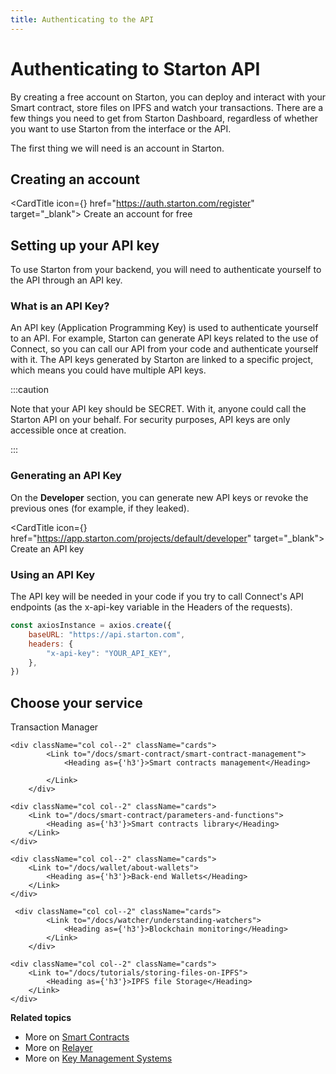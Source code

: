 ```yaml
---
title: Authenticating to the API
---
```



# Authenticating to Starton API

By creating a free account on Starton, you can deploy and interact with your Smart contract, store files on IPFS and watch your transactions.
There are a few things you need to get from Starton Dashboard, regardless of whether you want to use Starton from the interface or the API.

The first thing we will need is an account in Starton.

## Creating an account

<CardTitle icon={<Starton fill="primary" />} href="https://auth.starton.com/register" target="_blank">
	Create an account for free
</CardTitle>

## Setting up your API key



To use Starton from your backend, you will need to authenticate yourself to the API through an API key.

### What is an API Key?

An API key (Application Programming Key) is used to authenticate yourself to an API.
For example, Starton can generate API keys related to the use of Connect, so you can call our API from your code and authenticate yourself with it.
The API keys generated by Starton are linked to a specific project, which means you could have multiple API keys.

:::caution

Note that your API key should be SECRET. With it, anyone could call the Starton API on your behalf. For security purposes, API keys are only accessible once at creation.

:::

### Generating an API Key

On the **Developer** section, you can generate new API keys or revoke the previous ones (for example, if they leaked).

<CardTitle icon={<Starton fill="primary" />} href="https://app.starton.com/projects/default/developer" target="_blank">
Create an API key
</CardTitle>

### Using an API Key

The API key will be needed in your code if you try to call Connect's API endpoints (as the x-api-key variable in the Headers of the requests).

```js showLineNumbers
const axiosInstance = axios.create({
	baseURL: "https://api.starton.com",
	headers: {
		"x-api-key": "YOUR_API_KEY",
	},
})
```


## Choose your service 

<div className="row-is-multiline">

<div className="col col--2" className="cards">
        <Link to="/docs/transactions/transaction-management">
            <Heading as={'h3'}>Transaction Manager</Heading>
        </Link>
    </div>

	<div className="col col--2" className="cards">
			<Link to="/docs/smart-contract/smart-contract-management">
				<Heading as={'h3'}>Smart contracts management</Heading>

			</Link>
		</div>

    <div className="col col--2" className="cards">
        <Link to="/docs/smart-contract/parameters-and-functions">
            <Heading as={'h3'}>Smart contracts library</Heading>
        </Link>
    </div>
</div>

<div className="row-is-multiline">

    <div className="col col--2" className="cards">
        <Link to="/docs/wallet/about-wallets">
            <Heading as={'h3'}>Back-end Wallets</Heading>
        </Link>
    </div>

	 <div className="col col--2" className="cards">
			<Link to="/docs/watcher/understanding-watchers">
				<Heading as={'h3'}>Blockchain monitoring</Heading>
			</Link>
		</div>

    <div className="col col--2" className="cards">
        <Link to="/docs/tutorials/storing-files-on-IPFS">
            <Heading as={'h3'}>IPFS file Storage</Heading>
        </Link>
    </div>

</div>

**Related topics**

-   More on [Smart Contracts](/smart-contract/understanding-smart-contracts.mdx)
-   More on [Relayer](/transactions/understanding-the-relayer.mdx)
-   More on [Key Management Systems](/wallet/understanding-key-management-systems.mdx)
